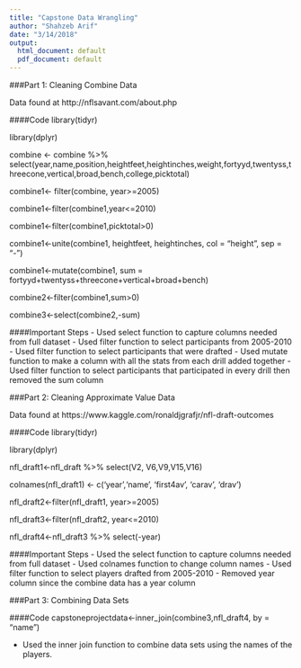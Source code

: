```yaml
---
title: "Capstone Data Wrangling"
author: "Shahzeb Arif"
date: "3/14/2018"
output:
  html_document: default
  pdf_document: default
---
```

###Part 1: Cleaning Combine Data

Data found at http://nflsavant.com/about.php

####Code
library(tidyr)

library(dplyr)

combine <- combine %>% select(year,name,position,heightfeet,heightinches,weight,fortyyd,twentyss,threecone,vertical,broad,bench,college,picktotal)

combine1<- filter(combine, year>=2005)

combine1<-filter(combine1,year<=2010)

combine1<-filter(combine1,picktotal>0)

combine1<-unite(combine1, heightfeet, heightinches, col = "height", sep = "-")

combine1<-mutate(combine1, sum = fortyyd+twentyss+threecone+vertical+broad+bench)

combine2<-filter(combine1,sum>0)

combine3<-select(combine2,-sum)

####Important Steps
- Used select function to capture columns needed from full dataset
-	Used filter function to select participants from 2005-2010
-	Used filter function to select participants that were drafted
-	Used mutate function to make a column with all the stats from each drill added together
-	Used filter function to select participants that participated in every drill then removed the sum column

###Part 2: Cleaning Approximate Value Data

Data found at https://www.kaggle.com/ronaldjgrafjr/nfl-draft-outcomes

####Code
library(tidyr)

library(dplyr)

nfl_draft1<-nfl_draft %>% select(V2, V6,V9,V15,V16)

colnames(nfl_draft1) <- c('year','name', 'first4av', 'carav', 'drav')

nfl_draft2<-filter(nfl_draft1, year>=2005)

nfl_draft3<-filter(nfl_draft2, year<=2010)

nfl_draft4<-nfl_draft3 %>% select(-year)

####Important Steps
-	Used the select function to capture columns needed from full dataset
-	Used colnames function to change column names
-	Used filter function to select players drafted from 2005-2010
-	Removed year column since the combine data has a year column

###Part 3: Combining Data Sets

####Code
capstoneprojectdata<-inner_join(combine3,nfl_draft4, by = "name")

- Used the inner join function to combine data sets using the names of the players. 


